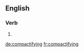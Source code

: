 ==English==

===Verb===
{{head|en}}

# {{present participle of|compactify}}

[[de:compactifying]]
[[fr:compactifying]]